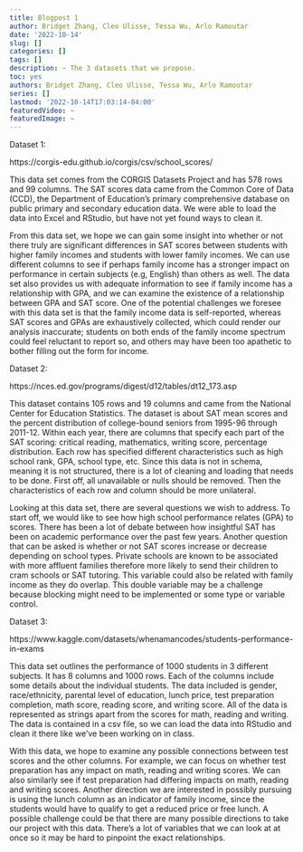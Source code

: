 ```yaml
---
title: Blogpost 1
author: Bridget Zhang, Cleo Ulisse, Tessa Wu, Arlo Ramoutar
date: '2022-10-14'
slug: []
categories: []
tags: []
description: ~ The 3 datasets that we propose.
toc: yes
authors: Bridget Zhang, Cleo Ulisse, Tessa Wu, Arlo Ramoutar
series: []
lastmod: '2022-10-14T17:03:14-04:00'
featuredVideo: ~
featuredImage: ~
---
```


Dataset 1:

https://corgis-edu.github.io/corgis/csv/school_scores/ 

This data set comes from the CORGIS Datasets Project and has 578 rows and 99 columns. The SAT scores data came from the Common Core of Data (CCD), the Department of Education’s primary comprehensive database on public primary and secondary education data. We were able to load the data into Excel and RStudio, but have not yet found ways to clean it. 

From this data set, we hope we can gain some insight into whether or not there truly are significant differences in SAT scores between students with higher family incomes and students with lower family incomes. We can use different columns to see if perhaps family income has a stronger impact on performance in certain subjects (e.g, English) than others as well. The data set also provides us with adequate information to see if family income has a relationship with GPA, and we can examine the existence of a relationship between GPA and SAT score. One of the potential challenges we foresee with this data set is that the family income data is self-reported, whereas SAT scores and GPAs are exhaustively collected, which could render our analysis inaccurate; students on both ends of the family income spectrum could feel reluctant to report so, and others may have been too apathetic to bother filling out the form for income. 

Dataset 2:

https://nces.ed.gov/programs/digest/d12/tables/dt12_173.asp 

This dataset contains 105 rows and 19 columns and came from the National Center for Education Statistics. The dataset is about SAT mean scores and the percent distribution of college-bound seniors from 1995-96 through 2011-12. Within each year, there are columns that specify each part of the SAT scoring: critical reading, mathematics, writing score, percentage distribution. Each row has specified different characteristics such as high school rank, GPA, school type, etc. Since this data is not in schema, meaning it is not structured, there is a lot of cleaning and loading that needs to be done. First off, all unavailable or nulls should be removed. Then the characteristics of each row and column should be more unilateral. 

Looking at this data set, there are several questions we wish to address. To start off, we would like to see how high school performance relates (GPA) to scores. There has been a lot of debate between how insightful SAT has been on academic performance over the past few years. Another question that can be asked is whether or not SAT scores increase or decrease depending on school types. Private schools are known to be associated with more affluent families therefore more likely to send their children to cram schools or SAT tutoring. This variable could also be related with family income as they do overlap. This double variable may be a challenge because blocking might need to be implemented or some type or variable control. 

Dataset 3:

https://www.kaggle.com/datasets/whenamancodes/students-performance-in-exams

This data set outlines the performance of 1000 students in 3 different subjects. It has 8 columns and 1000 rows. Each of the columns include some details about the individual students. The data included is gender, race/ethnicity, parental level of education, lunch price, test preparation completion, math score, reading score, and writing score. All of the data is represented as strings apart from the scores for math, reading and writing. The data is contained in a csv file, so we can load the data into RStudio and clean it there like we’ve been working on in class. 

With this data, we hope to examine any possible connections between test scores and the other columns. For example, we can focus on whether test preparation has any impact on math, reading and writing scores. We can also similarly see if test preparation had differing impacts on math, reading and writing scores. Another direction we are interested in possibly pursuing is using the lunch column as an indicator of family income, since the students would have to qualify to get a reduced price or free lunch. A possible challenge could be that there are many possible directions to take our project with this data. There’s a lot of variables that we can look at at once so it may be hard to pinpoint the exact relationships.

